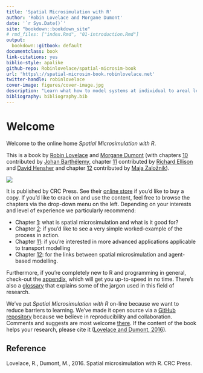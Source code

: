 ```yaml
--- 
title: 'Spatial Microsimulation with R'
author: 'Robin Lovelace and Morgane Dumont'
date: '`r Sys.Date()`'
site: "bookdown::bookdown_site"
# rmd_files: ["index.Rmd", "01-introduction.Rmd"]
output:
  bookdown::gitbook: default
documentclass: book
link-citations: yes
biblio-style: apalike
github-repo: Robinlovelace/spatial-microsim-book
url: 'https\://spatial-microsim-book.robinlovelace.net'
twitter-handle: robinlovelace
cover-image: figures/cover-image.jpg
description: "Learn what how to model systems at individual to areal levels and discover how to do spatial microsimulation at in a reproducible manner using high performance, open source software."
bibliography: bibliography.bib
---
```

  
# Welcome {-}

Welcome to the online home *Spatial Microsimulation with R*.

This is a book by [Robin Lovelace](http://robinlovelace.net/) and [Morgane Dumont](https://directory.unamur.be/staff/modumont) (with chapters [10](http://spatial-microsim-book.robinlovelace.net/ha.html) contributed by [Johan Barthélemy](https://smart.uow.edu.au/people/UOW192467.html), chapter [11](http://spatial-microsim-book.robinlovelace.net/tresis.html) contributed by [Richard Ellison](http://sydney.edu.au/business/staff/richard.ellison) and [David Hensher](http://sydney.edu.au/business/staff/david.hensher)  and chapter [12](http://spatial-microsim-book.robinlovelace.net/abm) contributed by [Maja Založnik](https://www.oxfordmartin.ox.ac.uk/people/565)).

[![](https://images.tandf.co.uk/common/jackets/amazon/978149871/9781498711548.jpg)](https://www.crcpress.com/Spatial-Microsimulation-with-R/Lovelace-Dumont/p/book/9781498711548)

It is published by CRC Press. See their [online store](https://www.crcpress.com/Spatial-Microsimulation-with-R/Lovelace-Dumont/p/book/9781498711548) if you'd like to buy a copy.
If you'd like to crack on and use the content, feel free to browse the chapters via the drop-down menu on the left.
Depending on your interests and level of experience we particularly recommend:

- Chapter [1](http://spatial-microsim-book.robinlovelace.net/intro.html): what is spatial microsimulation and what is it good for?
- Chapter [2](http://spatial-microsim-book.robinlovelace.net/simpleworld): if you'd like to see a very simple worked-example of the process in action.
- Chapter [11](http://spatial-microsim-book.robinlovelace.net/tresis.html): if you're interested in more advanced applications applicable to transport modelling
- Chapter [12](http://spatial-microsim-book.robinlovelace.net/abm): for the links between spatial microsimulation and agent-based modelling.

Furthermore, if you're completely new to R and programming in general, check-out the [appendix](http://spatial-microsim-book.robinlovelace.net/apr), which will get you up-to-speed in no time.
There's also a [glossary](http://spatial-microsim-book.robinlovelace.net/glossary.html) that explains some of the jargon used in this field of research.

We've put *Spatial Microsimulation with R* on-line because we want to reduce barriers to learning.
We've made it open source via a [GitHub repository](https://github.com/Robinlovelace/spatial-microsim-book) because we believe in reproducibility and collaboration.
Comments and suggests are most welcome [there](https://github.com/Robinlovelace/spatial-microsim-book/issues).
If the content of the book helps your research, please cite it ([Lovelace and Dumont, 2016](https://github.com/Robinlovelace/spatial-microsim-book/blob/master/sms-book-citation.bib)).

## Reference {-}

Lovelace, R., Dumont, M., 2016. Spatial microsimulation with R. CRC Press.
